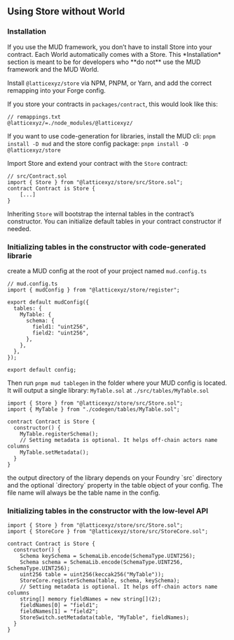 
## Using Store without World

### Installation

<Aside emoji="⚠️">
  If you use the MUD framework, you don’t have to install Store into your contract. Each World automatically comes with
  a Store. This *Installation* section is meant to be for developers who **do not** use the MUD framework and the MUD
  World.
</Aside>

Install `@latticexyz/store` via NPM, PNPM, or Yarn, and add the correct remapping into your Forge config.

If you store your contracts in `packages/contract`, this would look like this:

```solidity
// remappings.txt
@latticexyz/=./node_modules/@latticexyz/
```

If you want to use code-generation for libraries, install the MUD cli: `pnpm install -D mud` and the store config package: `pnpm install -D @latticexyz/store`

Import Store and extend your contract with the `Store` contract:

```solidity
// src/Contract.sol
import { Store } from "@latticexyz/store/src/Store.sol";
contract Contract is Store {
	[...]
}
```

Inheriting `Store` will bootstrap the internal tables in the contract’s constructor. You can initialize default tables in your contract constructor if needed.

### Initializing tables in the constructor with code-generated librarie

create a MUD config at the root of your project named `mud.config.ts`

```tsx
// mud.config.ts
import { mudConfig } from "@latticexyz/store/register";

export default mudConfig({
  tables: {
    MyTable: {
      schema: {
        field1: "uint256",
        field2: "uint256",
      },
    },
  },
});

export default config;
```

Then run `pnpm mud tablegen` in the folder where your MUD config is located. It will output a single library: `MyTable.sol` at `./src/tables/MyTable.sol`

```solidity
import { Store } from "@latticexyz/store/src/Store.sol";
import { MyTable } from "./codegen/tables/MyTable.sol";

contract Contract is Store {
  constructor() {
    MyTable.registerSchema();
    // Setting metadata is optional. It helps off-chain actors name columns
    MyTable.setMetadata();
  }
}
```

<Aside emoji="ℹ️">
  the output directory of the library depends on your Foundry `src` directory and the optional `directory` property in
  the table object of your config. The file name will always be the table name in the config.
</Aside>

### Initializing tables in the constructor with the low-level API

```solidity
import { Store } from "@latticexyz/store/src/Store.sol";
import { StoreCore } from "@latticexyz/store/src/StoreCore.sol";

contract Contract is Store {
  constructor() {
    Schema keySchema = SchemaLib.encode(SchemaType.UINT256);
    Schema schema = SchemaLib.encode(SchemaType.UINT256, SchemaType.UINT256);
    uint256 table = uint256(keccak256("MyTable"));
    StoreCore.registerSchema(table, schema, keySchema);
    // Setting metadata is optional. It helps off-chain actors name columns
    string[] memory fieldNames = new string[](2);
    fieldNames[0] = "field1";
    fieldNames[1] = "field2";
    StoreSwitch.setMetadata(table, "MyTable", fieldNames);
  }
}
```

